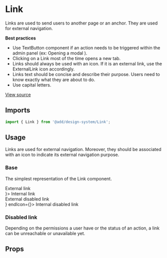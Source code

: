 <!--- Link.stories.mdx --->


<Meta title="Design System/Components/Link" component={Link} />

# Link

Links are used to send users to another page or an anchor. They are used for external navigation.

**Best practices**

- Use TextButton component if an action needs to be triggered within the admin panel (ex: Opening a modal ).
- Clicking on a Link most of the time opens a new tab.
- Links should always be used with an icon. If it is an external link, use the ExternalLink icon accordingly.
- Links text should be concise and describe their purpose. Users need to know exactly what they are about to do.
- Use capital letters.

[View source](https://github.com/strapi/design-system/tree/develop/packages/strapi-design-system/src/Link)

## Imports

```js
import { Link } from '@add/design-system/Link';
```

## Usage

Links are used for external navigation. Moreover, they should be associated with an icon to indicate its external navigation purpose.

### Base

The simplest representation of the Link component.

<Canvas>
  <Story name="base">
    <Stack size={5}>
      <div>
        <Link to="https://strapi.io/">External link</Link>
      </div>
      <div>
        <Link to="/somewhere-internal" startIcon={<ArrowLeft />}>
          Internal link
        </Link>
      </div>
      <div>
        <Link to="https://strapi.io/" disabled>
          External disabled link
        </Link>
      </div>
      <div>
        <Link to="/somewhere-internal" disabled startIcon={<ArrowLeft />} endIcon={<ChevronRight />}>
          Internal disabled link
        </Link>
      </div>
    </Stack>
  </Story>
</Canvas>

### Disabled link

Depending on the permissions a user have or the status of an action, a link can be unreachable or unavailable yet.

## Props

<ArgsTable of={Link} />

